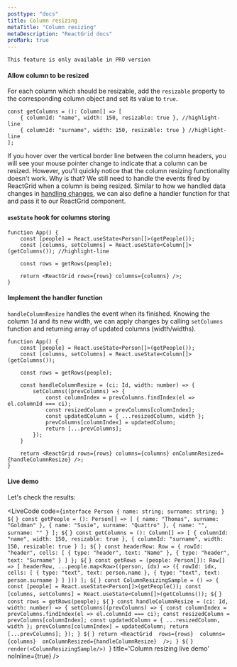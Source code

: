 ```yaml
---
posttype: "docs"
title: Column resizing
metaTitle: "Column resizing"
metaDescription: "ReactGrid docs"
proMark: true
---
```



<Callout color="warning">
	
	This feature is only available in PRO version
</Callout>

#### Allow column to be resized

For each column which should be resizable, add the `resizable` property
to the corresponding column object and set its value to `true`.

```tsx
const getColumns = (): Column[] => [
    { columnId: "name", width: 150, resizable: true }, //highlight-line
    { columnId: "surname", width: 150, resizable: true } //highlight-line
];
```

If you hover over the vertical border line between the column headers,
you will see your mouse pointer change to indicate that a column can be resized.
However, you'll quickly notice that the column resizing functionality doesn't work.
Why is that? We still need to handle the events fired by ReactGrid when a column is being resized.
Similar to how we handled data changes in [handling changes](/docs/3.1/2-implementing-core-features/1-handling-changes/),
we can also define a handler function for that and pass it to our ReactGrid component.

#### `useState` hook for columns storing

```tsx
function App() {
    const [people] = React.useState<Person[]>(getPeople());
    const [columns, setColumns] = React.useState<Column[]>(getColumns()); //highlight-line

    const rows = getRows(people);

    return <ReactGrid rows={rows} columns={columns} />;
}
```

#### Implement the handler function

`handleColumnResize` handles the event when its finished. Knowing the column `Id` and its new width, we can apply
changes by calling `setColumns` function and returning array of updated columns (width/widths).

```tsx
function App() {
    const [people] = React.useState<Person[]>(getPeople());
    const [columns, setColumns] = React.useState<Column[]>(getColumns());

    const rows = getRows(people);

    const handleColumnResize = (ci: Id, width: number) => {
        setColumns((prevColumns) => {
            const columnIndex = prevColumns.findIndex(el => el.columnId === ci);
            const resizedColumn = prevColumns[columnIndex];
            const updatedColumn = { ...resizedColumn, width };
            prevColumns[columnIndex] = updatedColumn;
            return [...prevColumns];
        });
    }

    return <ReactGrid rows={rows} columns={columns} onColumnResized={handleColumnResize} />;
}
```

#### Live demo

Let's check the results:

<LiveCode 
  code={`interface Person {
  name: string;
  surname: string;
}
${` `}
const getPeople = (): Person[] => [
  { name: "Thomas", surname: "Goldman" },
  { name: "Susie", surname: "Quattro" },
  { name: "", surname: "" }
];
${` `}
const getColumns = (): Column[] => [
  { columnId: "name", width: 150, resizable: true },
  { columnId: "surname", width: 150, resizable: true }
];
${` `}
const headerRow: Row = {
  rowId: "header",
  cells: [
    { type: "header", text: "Name" },
    { type: "header", text: "Surname" }
  ]
};
${` `}
const getRows = (people: Person[]): Row[] => [
  headerRow,
  ...people.map<Row>((person, idx) => ({
    rowId: idx,
    cells: [
      { type: "text", text: person.name },
      { type: "text", text: person.surname }
    ]
  }))
];
${` `}
const ColumnResizingSample = () => {
  const [people] = React.useState<Person[]>(getPeople());
  const [columns, setColumns] = React.useState<Column[]>(getColumns());
  ${` `}
  const rows = getRows(people);
  ${` `}
  const handleColumnResize = (ci: Id, width: number) => {
    setColumns((prevColumns) => {
      const columnIndex = prevColumns.findIndex(el => el.columnId === ci);
      const resizedColumn = prevColumns[columnIndex];
      const updatedColumn = { ...resizedColumn, width };
      prevColumns[columnIndex] = updatedColumn;
      return [...prevColumns];
    });
  }
  ${` `}
  return <ReactGrid 
    rows={rows} 
    columns={columns} 
    onColumnResized={handleColumnResize} 
  />;
}
${` `}
render(<ColumnResizingSample/>)
`}
  title='Column resizing live demo'
  noInline={true}
/> 
